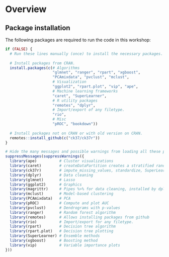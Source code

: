 # Overview

## Package installation

The following packages are required to run the code in this workshop:

```r
if (FALSE) {
  # Run these lines manually (once) to install the necessary packages.
  
  # Install packages from CRAN.
  install.packages(c(# Algorithms
                     "glmnet", "ranger", "rpart", "xgboost",
                     "PCAmixdata", "pvclust", "mclust", 
                     # Visualization
                     "ggplot2", "rpart.plot", "vip", "ape", 
                     # Machine learning frameworks
                     "caret", "SuperLearner",
                     # R utility packages
                     "remotes", "dplyr",
                     # Import/export of any filetype.
                     "rio",
                     # Misc
                     "pROC", "bookdown"))
  
  # Install packages not on CRAN or with old version on CRAN.
  remotes::install_github(c("ck37/ck37r"))
}

# Hide the many messages and possible warnings from loading all these packages.
suppressMessages(suppressWarnings({  
  library(ape)          # Cluster visualizations
  library(caret)        # createDataPartition creates a stratified random split 
  library(ck37r)        # impute_missing_values, standardize, SuperLearner helpers
  library(dplyr)        # Data cleaning
  library(glmnet)       # Lasso 
  library(ggplot2)      # Graphics 
  library(magrittr)     # Pipes %>% for data cleaning, installed by dplyr
  library(mclust)       # Model-based clustering
  library(PCAmixdata)   # PCA
  library(pROC)         # Compute and plot AUC 
  library(pvclust)      # Dendrograms with p-values
  library(ranger)       # Random forest algorithm
  library(remotes)      # Allows installing packages from github
  library(rio)          # Import/export for any filetype.
  library(rpart)        # Decision tree algorithm
  library(rpart.plot)   # Decision tree plotting
  library(SuperLearner) # Ensemble methods
  library(xgboost)      # Boosting method
  library(vip)          # Variable importance plots
}))
```
